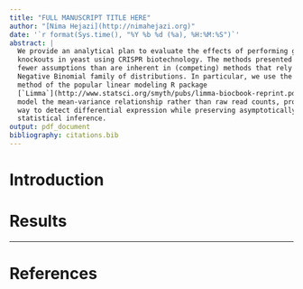```yaml
---
title: "FULL MANUSCRIPT TITLE HERE"
author: "[Nima Hejazi](http://nimahejazi.org)"
date: '`r format(Sys.time(), "%Y %b %d (%a), %H:%M:%S")`'
abstract: |
  We provide an analytical plan to evaluate the effects of performing gene
  knockouts in yeast using CRISPR biotechnology. The methods presented rely on
  fewer assumptions than are inherent in (competing) methods that rely on the
  Negative Binomial family of distributions. In particular, we use the "voom"
  method of the popular linear modeling R package
  [`Limma`](http://www.statsci.org/smyth/pubs/limma-biocbook-reprint.pdf) to
  model the mean-variance relationship rather than raw read counts, providing a
  way to detect differential expression while preserving asymptotically correct
  statistical inference.
output: pdf_document
bibliography: citations.bib
---
```


# Introduction

# Results

---

\newpage

# References